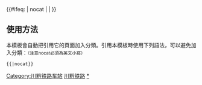 {{鐵道路線|lua=1
| 模板名稱 = 川黔铁路
| 名稱 = [[川黔铁路]]
| 代表色 = #0033c9
| Logo = [[File:China Railways.svg|17px]]
| 背景顏色 = #FFFFFF
| 車站列表 = （[[兴珞铁路]][[兴隆场站]]方向←）#珞璜# ~ 小南垭 ~ 七龙星 ~ 民福寺 ~ 夏坝 ~ 广兴 ~ s桥溪口s ~ 綦江北 ~ 綦江 ~ 转关口 ~ 三江站 (重庆市) ~ ''K80线路所'' ~ 东升坝 ~ 两河口 ~ 镇紫街 ~ '''赶水北''' ~ 赶水 ~ 岔滩 ~ 石门坎 ~ 木竹河 ~ 松坎 ~ 三元坝 ~ 蒙渡 ~ 太白 ~ 九龙塘站 (贵州) ~ 大河坝 ~ 新场站 (贵州省) ~ 凉风垭 ~ 元田坝 ~ 桐梓 ~ 红花园 ~ 娄山关 ~ 汇塘河 ~ 松坝 ~ 李家湾 ~ 高炉子 ~ blstart=center ~ 董公寺 ~ 遵义 ~ 龙坑 ~ blline ~ s遵义北s ~ s遵义西s ~ s南关镇s ~ s南宫山s ~ blend ~ ''唐家桥线路所'' ~ 南白镇 ~ '''阁老坝''' ~ 艾田 ~ 乌江 ~ 董家坪 ~ 养龙司 ~ 小寨坝 ~ 盘脚营 ~ 息烽 ~ 阳朗 ~ 新萝村 ~ 久长 ~ 高坝~ 扎佐 ~ 大关冲 ~ 蓬莱站 (中国) ~ ''朱劳线路所'' ~ 都拉营 ~ s大寨s ~ 黔灵山 ~ blstart=center ~ 贵阳 ~ blline ~ 关田 ~ '''贵阳南'''
}}
<includeonly>{{#ifeq: {{{1}}} | nocat | <!--空--> | [[Category:川黔铁路车站]] }}</includeonly><noinclude>

==使用方法==
本模板會自動把引用它的頁面加入分類。引用本模板時使用下列語法，可以避免加入分類：<small>（注意nocat必須為英文小寫）</small>
 <nowiki>{{</nowiki>{{PAGENAME}}<nowiki>|nocat}}</nowiki>
[[Category:中國鐵路路線模板|川黔铁路]]
[[Category:川黔铁路车站|*]]
</noinclude>